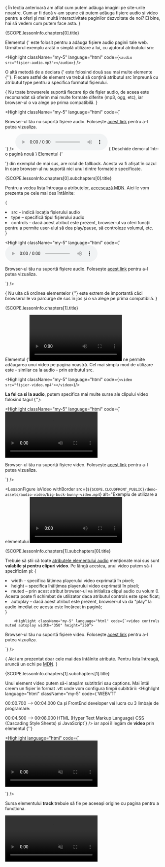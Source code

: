 {<LessonFirstSentence>
  În lecția anterioară am aflat cum putem adăuga imagini pe site-urile noastre. Cum ar fi dacă v-am spune că putem adăuga fișiere audio și video pentru a oferi și mai multă interactivitate paginilor dezvoltate de noi? Ei bine, hai să vedem cum putem face asta.
</LessonFirstSentence>}
<section>
  <LessonHeading as="h2" id={SCOPE.lessonInfo.chapters[0].id}>
    {SCOPE.lessonInfo.chapters[0].title}
  </LessonHeading>
   
   Elementul <FormattedText as="strong">{'<audio>'}</FormattedText> este folosit pentru a adăuga fișiere audio paginii tale web. Următorul exemplu arată o simplă utilizare a lui, cu ajutorul atributului <FormattedText as="strong">src</FormattedText>:
   
  <Highlight className="my-5" language="html" code={`<audio src="fișier-audio.mp3"></audio>`} />

   O altă metodă de a declara <FormattedText as="strong">{'<audio>'}</FormattedText> este folosind două sau mai multe elemente <FormattedText as="strong">{'<source>'}</FormattedText>. Fiecare astfel de element va trebui să conțină atributul <FormattedText as="strong">src</FormattedText> împreună cu atributul <FormattedText as="strong">type</FormattedText> pentru a specifica formatul fișierului.

  {<LessonTip>
    Nu toate browserele suportă fiecare tip de fișier audio, de aceea este recomandat să oferim mai multe formate diferite (mp3, ogg, etc), iar browser-ul o va alege pe prima compatibilă.
  </LessonTip>}

  <Highlight className="my-5" language="html" code={`<audio>
  <source src="fișier-audio.mp3" type="audio/mpeg" />
  <source src="fișier-audio.ogg" type="audio/ogg" />
  <p>
    Browser-ul tău nu suportă fișiere audio.
    Folosește <a href="fișier-audio.mp4">acest link</a> 
    pentru a-l putea vizualiza.
  </p>
</audio> 
`}
  />
 <DemoPreview>
    <audio style={{ border: '1px solid #000' }} controls className="mb-2">
    <source
      src={`${SCOPE.CLOUDFRONT_PUBLIC}/public/audio/audio-element-demo.m4a`}
      type="audio/mp4"/>
    <source
      src={`${SCOPE.CLOUDFRONT_PUBLIC}/public/audio/audio-element-demo.mp3`}
      type="audio/mpeg"/>
        Browser-ul tău nu suportă fișiere audio. Folosește <a href={`${SCOPE.CLOUDFRONT_PUBLIC}/public/audio/audio-element-demo.m4a`}>acest link</a> pentru a-l putea vizualiza.
    </audio>
      {<Link prefetch={false} target="_blank" className="d-block" href="/demo/html/audio">
        Deschide demo-ul într-o pagină nouă </Link>} 
    </DemoPreview>
Elementul <FormattedText as="strong">{'<p>'}</FormattedText> din exemplul de mai sus, are rolul de fallback. Acesta va fi afișat în cazul în care browser-ul nu suportă nici unul dintre formatele specificate.
</section>

 <section>
  <LessonHeading as="h3" id={SCOPE.lessonInfo.chapters[0].subchapters[0].id}>
          {SCOPE.lessonInfo.chapters[0].subchapters[0].title}
  </LessonHeading>

  Pentru a vedea lista întreaga a atributelor, <a target="_blank" rel="noreferrer" href="https://developer.mozilla.org/en-US/docs/Web/HTML/Element/audio#attributes"> accesează MDN</a>.
  Aici le vom prezenta pe cele mai des întâlnite:

  {<List variant="bullets">
    <li className="mb-4"> 
    <FormattedText as="strong">src</FormattedText>  – indică locația fișierului audio
    </li>
    <li className="mb-4">
    <FormattedText as="strong">type</FormattedText> – specifică tipul fișierului audio
    </li>
    <li className="mb-4"> 
    <FormattedText as="strong">controls</FormattedText>  – dacă acest atribut este prezent, browser-ul va oferi funcții pentru a permite user-ului să dea play/pause, să controleze volumul, etc.
    </li>
  </List>}

<Highlight className="my-5" language="html" code={`<audio controls>
  <source src="fișier-audio.mp3" type="audio/mpeg" />

  <source src="fișier-audio.ogg" type="audio/ogg" />

   <p>
    Browser-ul tău nu suportă fișiere audio.
    Folosește <a href="fișier-audio.mp4">acest link</a> 
    pentru a-l putea vizualiza.
  </p>
</audio>
`}
/>
 
{<LessonTip>
  Nu uita că ordinea elementelor <FormattedText as="strong">{'<source>'}</FormattedText> este extrem de importantă căci browserul le va parcurge de sus în jos și o va alege pe prima compatibilă.
</LessonTip>}
</section>

<section>
  <LessonHeading as="h2" id={SCOPE.lessonInfo.chapters[1].id}>
    {SCOPE.lessonInfo.chapters[1].title}
  </LessonHeading>

   Elementul <FormattedText as="strong">{'<video>'}</FormattedText> ne permite adăugarea unui video pe pagina noastră. Cel mai simplu mod de utilizare este - similar ca la audio - prin atributul <FormattedText as="strong">src</FormattedText>.

   <Highlight className="my-5" language="html" code={`<video src="fișier-video.mp4"></video>`}/>

  <strong>La fel ca si la audio</strong>, putem specifica mai multe surse ale clipului video folosind tagul <FormattedText as="strong">{'<source>'}</FormattedText>:

  <Highlight className="my-5" language="html" code={`<video>
  <source src="fișier-video.webm" type="video/webm" />
        
  <source src="fișier-video.mp4" type="video/mp4" />
        
  <p>
    Browser-ul tău nu suportă fișiere video.
    Folosește <a href="fișier-video.webm">acest link</a> 
    pentru a-l putea vizualiza.
  </p>
</video>
`}
/>

<LessonFigure isVideo withBorder src={`${SCOPE.CLOUDFRONT_PUBLIC}/demo-assets/audio-video/big-buck-bunny-video.mp4`} alt="Exemplu de utilizare a elementului <video>" demo="/demo/html/video" />
</section>

<section>
<LessonHeading as="h3" id={SCOPE.lessonInfo.chapters[1].subchapters[0].id}>
          {SCOPE.lessonInfo.chapters[1].subchapters[0].title}
</LessonHeading>

Trebuie să știi că toate <a href="#atributele-elementului-audio"> atributele elementului audio</a> menționate mai sus sunt <strong>valabile și pentru clipuri video</strong>. Pe lângă acestea, unui video putem să-i specificăm și:
{<List variant="bullets">
          <li className="mb-4"> <FormattedText as="strong">width</FormattedText> – specifica lățimea playerului video exprimată în pixeli;
          </li>
          <li className="mb-4"> <FormattedText as="strong">height</FormattedText> – specifica înălțimea playerului video exprimată în pixeli;
          </li>
          <li className="mb-4"> <FormattedText as="strong">muted</FormattedText> – prin acest atribut browser-ul va initializa clipul audio cu volum 0. Acesta poate fi schimbat de utilizator daca atributul <FormattedText as="span">controls
          </FormattedText> este specificat;
          </li>
          <li> <FormattedText as="strong">autoplay</FormattedText> – dacă acest atribut este prezent, browser-ul va da "play" la audio imediat ce acesta este încărcat în pagină;
          </li>
        </List>}

        <Highlight className="my-5" language="html" code={`<video controls muted autoplay width="350" height=”250”>

  <source src="fisier-video.webm" type="video/webm" />
  <source src="fisier.video.mp4" type="video/mp4" />
        
  <p>
    Browser-ul tău nu suportă fișiere video.
    Folosește <a href="fișier-video.webm">acest link</a> 
    pentru a-l putea vizualiza.
  </p>
</video>
`}
/>

{<LessonTip> Aici am prezentat doar cele mai des întâlnite atribute. Pentru lista întreagă, aruncă un ochi pe <a target="_blank" href="https://developer.mozilla.org/en-US/docs/Web/HTML/Element/video#attributes" rel="noreferrer"> MDN</a>.
</LessonTip>}
</section>

<section>
<LessonHeading as="h3" id={SCOPE.lessonInfo.chapters[1].subchapters[1].id}>
          {SCOPE.lessonInfo.chapters[1].subchapters[1].title}
</LessonHeading>

Unui element video putem să-i atașăm subtitrări sau captions. Mai întâi creem un fișier în format <FormattedText>.vtt </FormattedText> unde vom configura timpii subitrării:
<Highlight language="html" className="my-5" code={`WEBVTT

00:00.700 --> 00:04.000
Ca și FrontEnd developer vei lucra cu 3 limbaje de programare:

00:04.500 --> 00:08.000
HTML (Hyper Text Markup Language)
CSS (Cascading Style Sheets)
și JavaScript`}
/>
iar apoi îl legăm de <strong> video </strong> prin elementul <FormattedText> {'<track>'} </FormattedText>

<Highlight language="html" code={`<video muted autoplay controls>
  
  <source 
    type="video/mp4"
    src="https://d3tycb976jpudc.cloudfront.net/public/video/video-element-demo.mp4"  
  />
  
  <track default srclang="ro" src="/video/captions.vtt" />

</video>
`}
/>

<LessonTip> Sursa elementului <strong> track </strong> trebuie să fie pe aceeași origine cu pagina pentru a funcționa. </LessonTip>

<video muted autoPlay controls loop className="max-w-full">
  <source
    src={`${SCOPE.CLOUDFRONT_PUBLIC}/public/video/video-element-demo.mp4`}
    type="video/mp4"
  />

  <source
    src={`${SCOPE.CLOUDFRONT_PUBLIC}/public/video/video-element-demo.mkv`}
    type="video/x-matroska"
  />

  <track
    default
    srcLang="ro"
    src="/video/captions.vtt"
  />
</video>

</section>
<div className="dots" />

